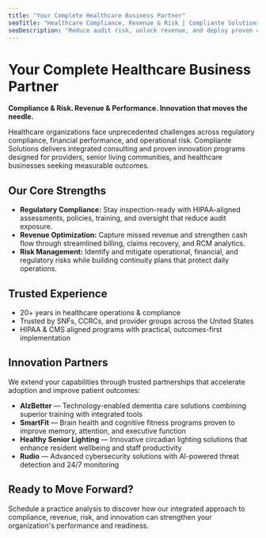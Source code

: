 ```yaml
---
title: "Your Complete Healthcare Business Partner"
seoTitle: "Healthcare Compliance, Revenue & Risk | Compliante Solutions"
seoDescription: "Reduce audit risk, unlock revenue, and deploy proven care innovations with Compliante Solutions and trusted partners."
---
```


# Your Complete Healthcare Business Partner

**Compliance & Risk. Revenue & Performance. Innovation that moves the needle.**

Healthcare organizations face unprecedented challenges across regulatory compliance, financial performance, and operational risk. Compliante Solutions delivers integrated consulting and proven innovation programs designed for providers, senior living communities, and healthcare businesses seeking measurable outcomes.

## Our Core Strengths

- **Regulatory Compliance:** Stay inspection-ready with HIPAA-aligned assessments, policies, training, and oversight that reduce audit exposure.
- **Revenue Optimization:** Capture missed revenue and strengthen cash flow through streamlined billing, claims recovery, and RCM analytics.
- **Risk Management:** Identify and mitigate operational, financial, and regulatory risks while building continuity plans that protect daily operations.

## Trusted Experience

- 20+ years in healthcare operations & compliance
- Trusted by SNFs, CCRCs, and provider groups across the United States
- HIPAA & CMS aligned programs with practical, outcomes-first implementation

## Innovation Partners

We extend your capabilities through trusted partnerships that accelerate adoption and improve patient outcomes:

- **AlzBetter** — Technology-enabled dementia care solutions combining superior training with integrated tools
- **SmartFit** — Brain health and cognitive fitness programs proven to improve memory, attention, and executive function
- **Healthy Senior Lighting** — Innovative circadian lighting solutions that enhance resident wellbeing and staff productivity
- **Rudio** — Advanced cybersecurity solutions with AI-powered threat detection and 24/7 monitoring

## Ready to Move Forward?

Schedule a practice analysis to discover how our integrated approach to compliance, revenue, risk, and innovation can strengthen your organization&apos;s performance and readiness.
